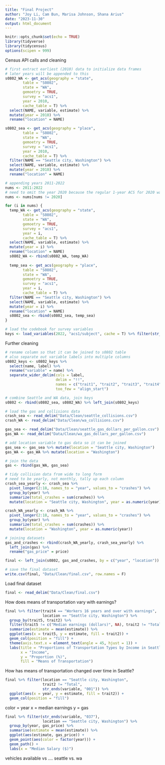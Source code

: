 ```yaml
---
title: "Final Project"
author: "Joy Li, Cam Bun, Marisa Johnson, Shana Arius"
date: "2023-11-30"
output: html_document
---
```


```r
knitr::opts_chunk$set(echo = TRUE)
library(tidyverse)
library(tidycensus)
options(scipen = 999)
```

Census API calls and cleaning
```r
# first extract earliest (2010) data to initialize data frames
# later years will be appended to this
s0802_WA <- get_acs(geography = "state",
        table = "S0802",
        state = "WA",
        gemoetry = TRUE,
        survey = "acs1",
        year = 2010,
        cache_table = T) %>% 
  select(NAME, variable, estimate) %>% 
  mutate(year = 2010) %>% 
  rename("location" = NAME)

s0802_sea <- get_acs(geography = "place",
        table = "S0802",
        state = "WA",
        gemoetry = TRUE,
        survey = "acs1",
        year = 2010,
        cache_table = T) %>% 
  filter(NAME == "Seattle city, Washington") %>% 
  select(NAME, variable, estimate) %>% 
  mutate(year = 2010) %>% 
  rename("location" = NAME)

# appending years 2011-2022 
nums <- 2011:2022
# need to omit the year 2020 because the regular 1-year ACS for 2020 was not released and is not available in tidycensus.
nums <- nums[nums != 2020]

for (i in nums) {
  temp_WA <- get_acs(geography = "state",
        table = "S0802",
        state = "WA",
        gemoetry = TRUE,
        survey = "acs1",
        year = i,
        cache_table = T) %>% 
  select(NAME, variable, estimate) %>% 
  mutate(year = i) %>% 
  rename("location" = NAME)
  s0802_WA <- rbind(s0802_WA, temp_WA)
  
  temp_sea <- get_acs(geography = "place",
        table = "S0802",
        state = "WA",
        gemoetry = TRUE,
        survey = "acs1",
        year = i,
        cache_table = T) %>% 
  filter(NAME == "Seattle city, Washington") %>% 
  select(NAME, variable, estimate) %>% 
  mutate(year = i) %>% 
  rename("location" = NAME)
  s0802_sea <- rbind(s0802_sea, temp_sea)
}

# load the codebook for survey variables
keys <- load_variables(2022, "acs1/subject", cache = T) %>% filter(str_detect(name, "S0802"))
```

Further cleaning
```r
# rename column so that it can be joined to s0802 table
# also separate out variable labels into multiple columns
s0802_keys <- s0802_keys %>% 
  select(name, label) %>% 
  rename("variable" = name) %>% 
  separate_wider_delim(cols = label, 
                       delim = "!!", 
                       names = c("trait1", "trait2", "trait3", "trait4", "trait5", "trait6"),
                       too_few = "align_start")

# combine Seattle and WA data, join keys
s0802 <- rbind(s0802_sea, s0802_WA) %>% left_join(s0802_keys)

# load the gas and collisions data
crash_sea <- read_delim("Data/Clean/seattle_collisions.csv")
crash_WA <- read_delim("Data/Clean/wa_collisions.csv")

gas_sea <- read_delim("Data/Clean/seattle_gas_dollars_per_gallon.csv")
gas_WA <- read_delim("Data/Clean/wa_gas_dollars_per_gallon.csv")

# add location variable to gas data so it can be joined
gas_sea <- gas_sea %>% mutate(location = "Seattle city, Washington")
gas_WA <- gas_WA %>% mutate(location = "Washington")

# join the data
gas <- rbind(gas_WA, gas_sea)

# tidy collision data from wide to long form
# need to be yearly, not monthly, tally up each column
crash_sea_yearly <- crash_sea %>% 
  pivot_longer(2:18, names_to = "year", values_to = "crashes") %>%
  group_by(year) %>% 
  summarize(total_crashes = sum(crashes)) %>% 
  mutate(location = "Seattle city, Washington", year = as.numeric(year))

crash_WA_yearly <- crash_WA %>% 
  pivot_longer(2:18, names_to = "year", values_to = "crashes") %>%
  group_by(year) %>% 
  summarize(total_crashes = sum(crashes)) %>% 
  mutate(location = "Washington", year = as.numeric(year))

# joining datasets
gas_and_crashes <- rbind(crash_WA_yearly, crash_sea_yearly) %>% 
  left_join(gas) %>% 
  rename("gas_price" = price)

final <- left_join(s0802, gas_and_crashes, by = c("year", "location"))

# save the final dataset
write.csv(final, "Data/Clean/final.csv", row.names = F)
```

Load final dataset
```r
final <- read_delim("Data/Clean/final.csv")
```

How does means of transportation vary with earnings?

```r
final %>% filter(trait4 == "Workers 16 years and over with earnings", 
                 location == "Seattle city, Washington") %>% 
  group_by(trait5, trait2) %>%
  filter(trait5 != c("Median earnings (dollars)", NA), trait2 != "Total") %>% 
  summarize(estimate = mean(estimate)) %>% 
  ggplot(aes(x = trait5, y = estimate, fill = trait2)) +
  geom_col(position = "fill") +
  theme(axis.text.x = element_text(angle = 45, hjust = 1)) +
  labs(title = "Proportions of Transportation Types by Income in Seattle",
       x = "Income",
       y = "Proportion (%)",
       fill = "Means of Transportation")
```

How has means of transportation changed over time in Seattle?

```r
final %>% filter(location == "Seattle city, Washington", 
                 trait2 != "Total", 
                 str_ends(variable, "001")) %>% 
  ggplot(aes(x = year, y = estimate, fill = trait2)) +
  geom_col(position = "fill")
```

color = year x = median earnings y = gas

```r
final %>% filter(str_ends(variable, "037"),
                 location == "Seattle city, Washington") %>% 
  group_by(year, gas_price) %>% 
  summarise(estimate = mean(estimate)) %>% 
  ggplot(aes(estimate, gas_price)) +
  geom_point(aes(color = factor(year))) +
  geom_path() +
  labs(x = "Median Salary ($)")
```

vehicles available vs .... seattle vs. wa
